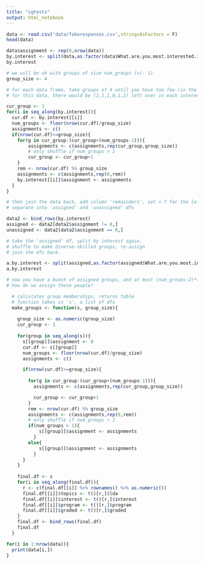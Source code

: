 ```yaml
---
title: "sgtests"
output: html_notebook
---
```


```r
data <- read.csv('data/fakeresponses.csv',stringsAsFactors = F)
head(data)
```
```r
data$assignment <- rep(0,nrow(data))
by.interest <- split(data,as.factor(data$What.are.you.most.interested.in.))
by.interest
```
```r
# we will be ok with groups of size num_groups (+/- 1)
group_size <- 4

# for each data frame, take groups of 4 until you have too few (in the case of num_groups = 4, this would mean < 3).
# for this data, there would be (2,1,1,0,1,2) left over in each interest group

cur_group <- 1
for(i in seq_along(by.interest)){
  cur.df <- by.interest[[i]]
  num_groups <- floor(nrow(cur.df)/group_size)
  assignments <- c()
  if(nrow(cur.df)>=group_size){
    for(g in cur_group:(cur_group+(num_groups-1))){
        assignments <- c(assignments,rep(cur_group,group_size))
        # only shuffle if num_groups > 1
        cur_group <- cur_group+1
    }
    rem <- nrow(cur.df) %% group_size
    assignments <- c(assignments,rep(0,rem))
    by.interest[[i]]$assignment <- assignments
  }
}
```

```r
# then join the data back, add column 'remainders', set = T for the leftovers (assignment==0)
# separate into 'assigned' and 'unassigned' dfs

data2 <- bind_rows(by.interest)
assigned <- data2[data2$assignment != 0,]
unassigned <- data2[data2$assignment == 0,]

# take the 'assigned' df, split by interest again.
# shuffle to make diverse-skilled groups, re-assign
# join the dfs back.

a.by.interest <- split(assigned,as.factor(assigned$What.are.you.most.interested.in.))
a.by.interest

# now you have a bunch of assigned groups, and at most (num_groups-2)*(num_interest_groups) unassigned people [in this case, a max of 12]
# how do we assign those people? 
```

```r
  # calculates group memberships, returns table
  # function takes in 's', a list of dfs
  make_groups <- function(s, group_size){
    
    group_size <- as.numeric(group_size)
    cur_group <- 1
    
    for(group in seq_along(s)){
      s[[group]]$assignment <- 0
      cur.df <- s[[group]]
      num_groups <- floor(nrow(cur.df)/group_size)
      assignments <- c()

      if(nrow(cur.df)>=group_size){
        
        for(g in cur_group:(cur_group+(num_groups-1))){
          assignments <- c(assignments,rep(cur_group,group_size))

          cur_group <- cur_group+1
        }
        rem <- nrow(cur.df) %% group_size
        assignments <- c(assignments,rep(0,rem))
        # only shuffle if num_groups > 1
        if(num_groups > 1){
            s[[group]]$assignment <- assignments
          }
        else{
            s[[group]]$assignment <- assignments
          }
      }
    }
    
    final.df <- s
    for(i in seq_along(final.df)){
      r <- c(final.df[[i]] %>% rownames() %>% as.numeric())
      final.df[[i]]$topics <- t()[r,]$lda
      final.df[[i]]$interest <- t()[r,]$interest
      final.df[[i]]$program <- t()[r,]$program
      final.df[[i]]$graded <- t()[r,]$graded
    }
    final.df <- bind_rows(final.df)
    final.df
  }
```
```r
for(i in 1:nrow(data)){
  print(data[i,])
}
```


